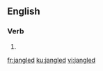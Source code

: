 ==English==

===Verb===
{{head|en|verb form}}

# {{en-past of|jangle}}

[[fr:jangled]]
[[ku:jangled]]
[[vi:jangled]]